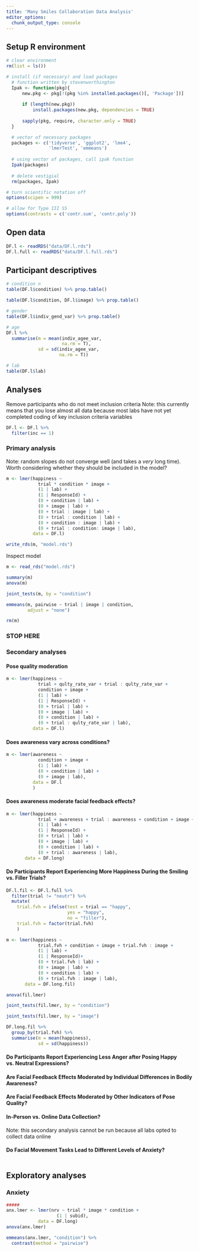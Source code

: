 ---
title: 'Many Smiles Collaboration Data Analysis'
editor_options:
  chunk_output_type: console
---
## Setup R environment
```{r message = FALSE, results = "hide"}
# clear environment
rm(list = ls())

# install (if necessary) and load packages
  # function written by stevenworthington 
  Ipak <- function(pkg){
      new.pkg <- pkg[!(pkg %in% installed.packages()[, 'Package'])]
      
      if (length(new.pkg)) 
          install.packages(new.pkg, dependencies = TRUE)
      
      sapply(pkg, require, character.only = TRUE)
  }

  # vector of necessary packages
  packages <- c('tidyverse', 'ggplot2', 'lme4',
                'lmerTest', 'emmeans')
  
  # using vector of packages, call ipak function
  Ipak(packages)
  
  # delete vestigial
  rm(packages, Ipak)

# turn scientific notation off
options(scipen = 999)

# allow for Type III SS
options(contrasts = c('contr.sum', 'contr.poly'))
```

## Open data
```{r}
DF.l <- readRDS("data/DF.l.rds")
DF.l.full <- readRDS("data/DF.l.full.rds")
```

## Participant descriptives
```{r}
# condition n
table(DF.l$condition) %>% prop.table()

table(DF.l$condition, DF.l$image) %>% prop.table()

# gender
table(DF.l$indiv_gend_var) %>% prop.table()

# age
DF.l %>% 
  summarise(m = mean(indiv_agee_var,
                     na.rm = T),
            sd = sd(indiv_agee_var,
                    na.rm = T))

# lab
table(DF.l$lab)
```

## Analyses
Remove participants who do not meet inclusion criteria
Note: this currently means that you lose almost all data because most labs have not yet completed coding of key inclusion criteria variables
```{r}
DF.l <- DF.l %>% 
  filter(inc == 1)
```

### Primary analysis
Note: random slopes do not converge well (and takes a *very* long time). 
Worth considering whether they should be included in the model?
```{r eval = FALSE}
m <- lmer(happiness ~ 
            trial * condition * image + 
            (1 | lab) +
            (1 | ResponseId) + 
            (0 + condition | lab) +
            (0 + image | lab) +
            (0 + trial : image | lab) +
            (0 + trial : condition | lab) +
            (0 + condition : image | lab) +
            (0 + trial : condition: image | lab),
          data = DF.l)

write_rds(m, "model.rds")
```

Inspect model
```{r}
m <- read_rds("model.rds")

summary(m)
anova(m)

joint_tests(m, by = "condition")

emmeans(m, pairwise ~ trial | image | condition,
        adjust = "none")

rm(m)
```

### STOP HERE

### Secondary analyses
#### Pose quality moderation
```{r}
m <- lmer(happiness ~ 
            trial + qulty_rate_var + trial : qulty_rate_var +
            condition + image +
            (1 | lab) + 
            (1 | ResponseId) + 
            (0 + trial | lab) + 
            (0 + image | lab) + 
            (0 + condition | lab) +  
            (0 + trial : qulty_rate_var | lab),
          data = DF.l)
```

#### Does awareness vary across conditions? 
```{r}
m <- lmer(awareness ~ 
            condition + image +
            (1 | lab) +
            (0 + condition | lab) +  
            (0 + image | lab),
          data = DF.l
          )
```

#### Does awareness moderate facial feedback effects?
```{r}
m <- lmer(happiness ~ 
            trial + awareness + trial : awareness + condition + image +
            (1 | lab) +
            (1 | ResponseId) +
            (0 + trial | lab) + 
            (0 + image | lab) + 
            (0 + condition | lab) +  
            (0 + trial : awareness | lab),
       data = DF.long)
```

#### Do Participants Report Experiencing More Happiness During the Smiling vs. Filler Trials?
```{r}
DF.l.fil <- DF.l.full %>% 
  filter(trial != "neutr") %>% 
  mutate(
    trial.fvh = ifelse(test = trial == "happy",
                       yes = "happy",
                       no = "filler"),
    trial.fvh = factor(trial.fvh)
    )

m <- lmer(happiness ~ 
            trial.fvh + condition + image + trial.fvh : image +
            (1 | lab) +
            (1 | ResponseId)+
            (0 + trial.fvh | lab) + 
            (0 + image | lab) + 
            (0 + condition | lab) +  
            (0 + trial.fvh : image | lab),
       data = DF.long.fil)

anova(fil.lmer)

joint_tests(fil.lmer, by = "condition")

joint_tests(fil.lmer, by = "image")

DF.long.fil %>% 
  group_by(trial.fvh) %>% 
  summarise(m = mean(happiness),
            sd = sd(happiness))  
```

#### Do Participants Report Experiencing Less Anger after Posing Happy vs. Neutral Expressions?

#### Are Facial Feedback Effects Moderated by Individual Differences in Bodily Awareness?

#### Are Facial Feedback Effects Moderated by Other Indicators of Pose Quality?

#### In-Person vs. Online Data Collection?
Note: this secondary analysis cannot be run because all labs opted to collect data online

#### Do Facial Movement Tasks Lead to Different Levels of Anxiety?
```{r}

```

## Exploratory analyses
### Anxiety
```{r}
#####
anx.lmer <- lmer(nrv ~ trial * image * condition + 
                   (1 | subid),
            data = DF.long)
anova(anx.lmer)

emmeans(anx.lmer, "condition") %>% 
  contrast(method = "pairwise")
```

